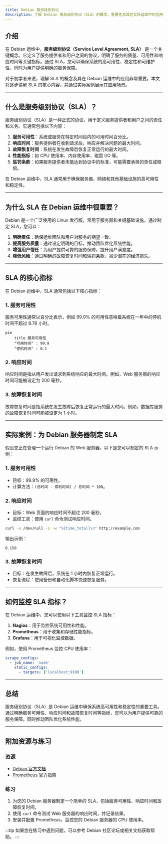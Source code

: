 ```yaml
---
title: Debian 服务级别协议
description: 了解 Debian 服务级别协议（SLA）的概念、重要性及其在实际运维中的应用。本文适合初学者，旨在帮助您掌握如何通过 SLA 确保系统的高可用性和稳定性。
---
```


## 介绍

在 Debian 运维中，**服务级别协议（Service Level Agreement, SLA）** 是一个关键概念。它定义了服务提供者和用户之间的协议，明确了服务的质量、可用性和响应时间等关键指标。通过 SLA，您可以确保系统的高可用性、稳定性和可维护性，同时为用户提供明确的服务保障。

对于初学者来说，理解 SLA 的概念及其在 Debian 运维中的应用非常重要。本文将逐步讲解 SLA 的核心内容，并通过实际案例展示其应用场景。

---

## 什么是服务级别协议（SLA）？

服务级别协议（SLA）是一种正式的协议，用于定义服务提供者和用户之间的责任和义务。它通常包括以下内容：

1. **服务可用性**：系统或服务在特定时间段内的可用时间百分比。
2. **响应时间**：服务提供者在收到请求后，响应并解决问题的最大时间。
3. **故障恢复时间**：系统在发生故障后恢复正常运行的最大时间。
4. **性能指标**：如 CPU 使用率、内存使用率、磁盘 I/O 等。
5. **惩罚条款**：如果服务提供者未能达到协议中的标准，可能需要承担的责任或赔偿。

在 Debian 运维中，SLA 通常用于确保服务器、网络和其他基础设施的高可用性和稳定性。

---

## 为什么 SLA 在 Debian 运维中很重要？

Debian 是一个广泛使用的 Linux 发行版，常用于服务器和关键基础设施。通过制定 SLA，您可以：

1. **明确责任**：确保运维团队和用户对服务的期望一致。
2. **提高服务质量**：通过设定明确的目标，推动团队优化系统性能。
3. **增强用户信任**：为用户提供可靠的服务保障，提升用户满意度。
4. **降低风险**：通过明确的故障恢复时间和惩罚条款，减少潜在的经济损失。

---

## SLA 的核心指标

在 Debian 运维中，SLA 通常包括以下核心指标：

### 1. 服务可用性

服务可用性通常以百分比表示，例如 99.9% 的可用性意味着系统在一年中的停机时间不超过 8.76 小时。

```mermaid
pie
    title 服务可用性
    "可用时间" : 99.9
    "停机时间" : 0.1
```

### 2. 响应时间

响应时间是指从用户发出请求到系统响应的最大时间。例如，Web 服务器的响应时间可能被设定为 200 毫秒。

### 3. 故障恢复时间

故障恢复时间是指系统在发生故障后恢复正常运行的最大时间。例如，数据库服务的故障恢复时间可能被设定为 1 小时。

---

## 实际案例：为 Debian 服务器制定 SLA

假设您正在管理一个运行 Debian 的 Web 服务器，以下是您可以制定的 SLA 示例：

### 1. 服务可用性

- 目标：99.9% 的可用性。
- 计算方法：`(总时间 - 停机时间) / 总时间 * 100`。

### 2. 响应时间

- 目标：Web 页面的响应时间不超过 200 毫秒。
- 监控工具：使用 `curl` 命令测试响应时间。

```bash
curl -o /dev/null -s -w "%{time_total}\n" http://example.com
```

输出示例：

```
0.150
```

### 3. 故障恢复时间

- 目标：在发生故障后，系统在 1 小时内恢复正常运行。
- 恢复流程：使用备份和自动化脚本快速恢复服务。

---

## 如何监控 SLA 指标？

在 Debian 运维中，您可以使用以下工具监控 SLA 指标：

1. **Nagios**：用于监控系统可用性和性能。
2. **Prometheus**：用于收集和存储性能指标。
3. **Grafana**：用于可视化监控数据。

例如，使用 Prometheus 监控 CPU 使用率：

```yaml
scrape_configs:
  - job_name: 'node'
    static_configs:
      - targets: ['localhost:9100']
```

---

## 总结

服务级别协议（SLA）是 Debian 运维中确保系统高可用性和稳定性的重要工具。通过明确服务可用性、响应时间和故障恢复时间等指标，您可以为用户提供可靠的服务保障，同时推动团队优化系统性能。

---

## 附加资源与练习

### 资源
- [Debian 官方文档](https://www.debian.org/doc/)
- [Prometheus 官方指南](https://prometheus.io/docs/introduction/overview/)

### 练习
1. 为您的 Debian 服务器制定一个简单的 SLA，包括服务可用性、响应时间和故障恢复时间。
2. 使用 `curl` 命令测试 Web 服务器的响应时间，并记录结果。
3. 安装并配置 Prometheus，监控您的 Debian 服务器的 CPU 使用率。

:::tip
如果您在练习中遇到问题，可以参考 Debian 社区论坛或相关文档获取帮助。
:::